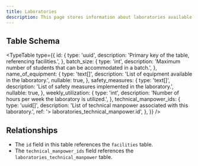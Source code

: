 ```yaml
---
title: Laboratories
description: This page stores information about laboratories available in the institution.
---
```


## Table Schema

<TypeTable
  type={{
    id: {
      type: 'uuid',
      description: 'Primary key of the table, referencing facilities.',
    },
    batch_size: {
      type: 'int',
      description: 'Maximum number of students that can be accommodated in a batch.',
    },
    name_of_equipment: {
      type: 'text[]',
      description: 'List of equipment available in the laboratory.',
      nullable: true,
    },
    safety_measures: {
      type: 'text[]',
      description: 'List of safety measures implemented in the laboratory.',
      nullable: true,
    },
    weekly_utilization: {
      type: 'int',
      description: 'Number of hours per week the laboratory is utilized.',
    },
    technical_manpower_ids: {
      type: 'uuid[]',
      description: 'List of technical manpower associated with this laboratory.',
      ref: '> laboratories_technical_manpower.id',
    },
  }}
/>

## Relationships

- The `id` field in this table references the `facilities` table.
- The `technical_manpower_ids` field references the `laboratories_technical_manpower` table.

<Cards>
  <Card title="Go to Facilities Table" href="./facilities" />
  <Card title="Go to Laboratories Technical Manpower Table" href="./laboratories_manpower" />
</Cards>
